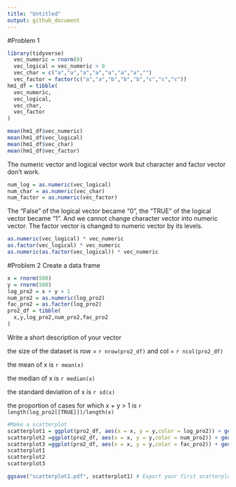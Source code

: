 ```yaml
---
title: "Untitled"
output: github_document
---
```

#Problem 1
```r
library(tidyverse)
  vec_numeric = rnorm(8)
  vec_logical = vec_numeric > 0
  vec_char = c("a","a","a","a","a","a","a","")
  vec_factor = factor(c("a","a","b","b","b","c","c","c"))
hm1_df = tibble(
  vec_numeric,
  vec_logical,
  vec_char,
  vec_factor
)

mean(hm1_df$vec_numeric)
mean(hm1_df$vec_logical)
mean(hm1_df$vec_char)
mean(hm1_df$vec_factor)
```
The numeric vector and logical vector work but character and factor vector don't work.
```r
num_log = as.numeric(vec_logical) 
num_char = as.numeric(vec_char) 
num_factor = as.numeric(vec_factor)

```
The "False" of the logical vector became "0", the "TRUE" of the logical vector became "1". And we cannot change character vector into numeric vector. The factor vector is changed to numeric vector by its levels.
```r

as.numeric(vec_logical) * vec_numeric
as.factor(vec_logical) * vec_numeric
as.numeric(as.factor(vec_logical)) * vec_numeric
```
#Problem 2
Create a data frame

```r
x = rnorm(500)
y = rnorm(500)
log_pro2 = x + y > 1
num_pro2 = as.numeric(log_pro2)
fac_pro2 = as.factor(log_pro2)
pro2_df = tibble(
  x,y,log_pro2,num_pro2,fac_pro2
)

```
Write a short description of your vector

the size of the dataset is row = `r nrow(pro2_df)` and col = `r ncol(pro2_df)`

the mean of x is `r mean(x)`

the median of x is `r median(x)`

the standard deviation of x is `r sd(x)`

the proportion of cases for which x + y > 1 is `r length(log_pro2[[TRUE]])/length(x)`

```r
#Make a scatterplot
scatterplot1 = ggplot(pro2_df, aes(x = x, y = y,color = log_pro2)) + geom_point()
scatterplot2 =ggplot(pro2_df, aes(x = x, y = y,color = num_pro2)) + geom_point()
scatterplot3 =ggplot(pro2_df, aes(x = x, y = y,color = fac_pro2)) + geom_point()
scatterplot1
scatterplot2
scatterplot3

ggsave("scatterplot1.pdf", scatterplot1) # Export your first scatterplot to your project directory using ggsave
```

